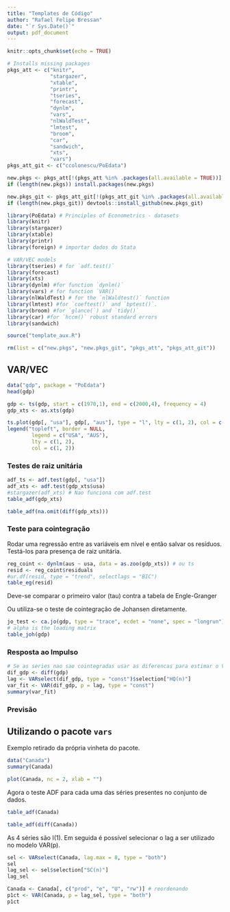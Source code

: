 ```yaml
---
title: "Templates de Código"
author: "Rafael Felipe Bressan"
date: "`r Sys.Date()`"
output: pdf_document
---
```


```r
knitr::opts_chunk$set(echo = TRUE)

# Installs missing packages
pkgs_att <- c("knitr",
              "stargazer",
              "xtable",
              "printr",
              "tseries",
              "forecast",
              "dynlm",
              "vars",
              "nlWaldTest",
              "lmtest",
              "broom",
              "car",
              "sandwich",
              "xts",
              "vars")
pkgs_att_git <- c("ccolonescu/PoEdata")

new.pkgs <- pkgs_att[!(pkgs_att %in% .packages(all.available = TRUE))]
if (length(new.pkgs)) install.packages(new.pkgs)

new.pkgs_git <- pkgs_att_git[!(pkgs_att_git %in% .packages(all.available = TRUE))]
if (length(new.pkgs_git)) devtools::install_github(new.pkgs_git)

library(PoEdata) # Principles of Econometrics - datasets
library(knitr)
library(stargazer)
library(xtable)
library(printr)
library(foreign) # importar dados do Stata

# VAR/VEC models
library(tseries) # for `adf.test()`
library(forecast)
library(xts)
library(dynlm) #for function `dynlm()`
library(vars) # for function `VAR()`
library(nlWaldTest) # for the `nlWaldtest()` function
library(lmtest) #for `coeftest()` and `bptest()`.
library(broom) #for `glance(`) and `tidy()`
library(car) #for `hccm()` robust standard errors
library(sandwich)

source("template_aux.R")

rm(list = c("new.pkgs", "new.pkgs_git", "pkgs_att", "pkgs_att_git"))
```

## VAR/VEC

```r
data("gdp", package = "PoEdata")
head(gdp)
```

```r
gdp <- ts(gdp, start = c(1970,1), end = c(2000,4), frequency = 4)
gdp_xts <- as.xts(gdp)

ts.plot(gdp[, "usa"], gdp[, "aus"], type = "l", lty = c(1, 2), col = c(1, 2))
legend("topleft", border = NULL,
        legend = c("USA", "AUS"),
        lty = c(1, 2),
        col = c(1, 2))
```

### Testes de raiz unitária

```r
adf_ts <- adf.test(gdp[, "usa"])
adf_xts <- adf.test(gdp_xts$usa)
#stargazer(adf_xts) # Nao funciona com adf.test
table_adf(gdp_xts)
```

```r
table_adf(na.omit(diff(gdp_xts)))
```

### Teste para cointegração

Rodar uma regressão entre as variáveis em nível e então salvar os resíduos. Testá-los para presença de raiz unitária.

```r
reg_coint <- dynlm(aus ~ usa, data = as.zoo(gdp_xts)) # ou ts
resid <- reg_coint$residuals
#ur.df(resid, type = "trend", selectlags = "BIC")
table_eg(resid)
```

Deve-se comparar o primeiro valor (tau) contra a tabela de Engle-Granger

Ou utiliza-se o teste de cointegração de Johansen diretamente.

```r
jo_test <- ca.jo(gdp, type = "trace", ecdet = "none", spec = "longrun")
# alpha is the loading matrix
table_joh(gdp)
```

### Resposta ao Impulso

```r
# Se as series nao sao cointegradas usar as diferencas para estimar o VAR
dif_gdp <- diff(gdp)
lag <- VARselect(dif_gdp, type = "const")$selection["HQ(n)"]
var_fit <- VAR(dif_gdp, p = lag, type = "const")
summary(var_fit)
```

### Previsão

## Utilizando o pacote `vars`

Exemplo retirado da própria vinheta do pacote. 

```r
data("Canada")
summary(Canada)
```

```r
plot(Canada, nc = 2, xlab = "")
```

Agora o teste ADF para cada uma das séries presentes no conjunto de dados.

```r
table_adf(Canada)
```

```r
table_adf(diff(Canada))
```

As 4 séries são I(1). Em seguida é possível selecionar o lag a ser utilizado no modelo VAR(p).

```r
sel <- VARselect(Canada, lag.max = 8, type = "both")
sel
lag_sel <- sel$selection["SC(n)"]
lag_sel
```

```r
Canada <- Canada[, c("prod", "e", "U", "rw")] # reordenando 
p1ct <- VAR(Canada, p = lag_sel, type = "both")
p1ct
```